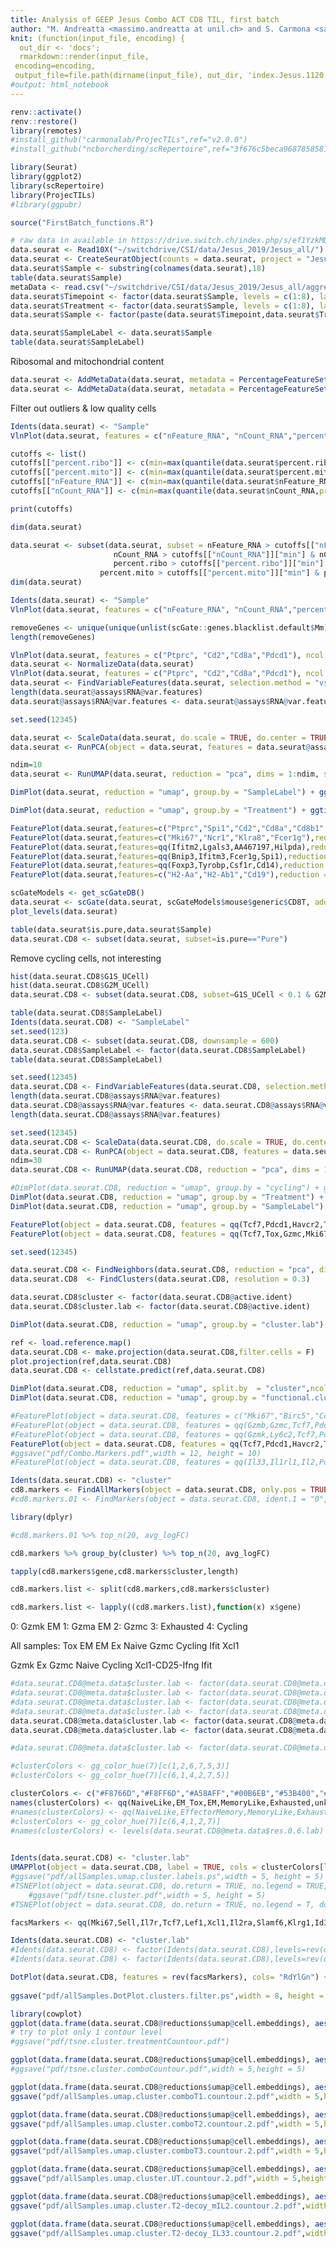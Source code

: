 ```yaml
---
title: Analysis of GEEP Jesus Combo ACT CD8 TIL, first batch
author: "M. Andreatta <massimo.andreatta at unil.ch> and S. Carmona <santiago.carmona at unil.ch>"
knit: (function(input_file, encoding) {
  out_dir <- 'docs';
  rmarkdown::render(input_file,
 encoding=encoding,
 output_file=file.path(dirname(input_file), out_dir, 'index.Jesus.1120.html'))})
#output: html_notebook
---
```


```r
renv::activate()
renv::restore()
library(remotes)
#install_github("carmonalab/ProjecTILs",ref="v2.0.0")
#install_github("ncborcherding/scRepertoire",ref="3f676c5beca96878585811ed557813dafd241e48") # version 1.3.2

```


```r
library(Seurat)
library(ggplot2)
library(scRepertoire)
library(ProjecTILs)
#library(ggpubr)
```


```r
source("FirstBatch_functions.R")
```




```r
# raw data in available in https://drive.switch.ch/index.php/s/ef1YzkMDkparotX
data.seurat <- Read10X("~/switchdrive/CSI/data/Jesus_2019/Jesus_all/")
data.seurat <- CreateSeuratObject(counts = data.seurat, project = "JesusAll", min.cells = 3, min.features = 50)
data.seurat$Sample <- substring(colnames(data.seurat),18)
table(data.seurat$Sample)
metaData <- read.csv("~/switchdrive/CSI/data/Jesus_2019/Jesus_all/aggregation_csv.csv",as.is = T)
data.seurat$Timepoint <- factor(data.seurat$Sample, levels = c(1:8), labels=metaData$grp)
data.seurat$Treatment <- factor(data.seurat$Sample, levels = c(1:8), labels=metaData$treatment)
data.seurat$Sample <- factor(paste(data.seurat$Timepoint,data.seurat$Treatment,sep="-"))

data.seurat$SampleLabel <- data.seurat$Sample
table(data.seurat$SampleLabel)
```

Ribosomal and mitochondrial content
```r
data.seurat <- AddMetaData(data.seurat, metadata = PercentageFeatureSet(data.seurat, pattern = "^Rp[ls]"), col.name = "percent.ribo")
data.seurat <- AddMetaData(data.seurat, metadata = PercentageFeatureSet(data.seurat, pattern = "^mt-"), col.name = "percent.mito")
```

Filter out outliers & low quality cells
```r
Idents(data.seurat) <- "Sample"
VlnPlot(data.seurat, features = c("nFeature_RNA", "nCount_RNA","percent.ribo","percent.mito"), ncol = 2, pt.size=0.01)

cutoffs <- list()
cutoffs[["percent.ribo"]] <- c(min=max(quantile(data.seurat$percent.ribo,probs=c(0.01)),5),max=min(quantile(data.seurat$percent.ribo,probs=c(0.99)),60))
cutoffs[["percent.mito"]] <- c(min=max(quantile(data.seurat$percent.mito,probs=c(0.01)),0),max=min(quantile(data.seurat$percent.mito,probs=c(0.99)),10))
cutoffs[["nFeature_RNA"]] <- c(min=max(quantile(data.seurat$nFeature_RNA,probs=c(0.01)),500),max=min(quantile(data.seurat$nFeature_RNA,probs=c(0.99)),6000))
cutoffs[["nCount_RNA"]] <- c(min=max(quantile(data.seurat$nCount_RNA,probs=c(0.01)),2000),max=min(quantile(data.seurat$nCount_RNA,probs=c(0.99)),40000))

print(cutoffs)

dim(data.seurat)

data.seurat <- subset(data.seurat, subset = nFeature_RNA > cutoffs[["nFeature_RNA"]]["min"] & nFeature_RNA < cutoffs[["nFeature_RNA"]]["max"] & 
                       nCount_RNA > cutoffs[["nCount_RNA"]]["min"] & nCount_RNA < cutoffs[["nCount_RNA"]]["max"] &
                       percent.ribo > cutoffs[["percent.ribo"]]["min"] &  percent.ribo < cutoffs[["percent.ribo"]]["max"] &
                    percent.mito > cutoffs[["percent.mito"]]["min"] & percent.mito < cutoffs[["percent.mito"]]["max"] )
dim(data.seurat)

Idents(data.seurat) <- "Sample"
VlnPlot(data.seurat, features = c("nFeature_RNA", "nCount_RNA","percent.ribo","percent.mito"), ncol = 2, pt.size=0.01)

```



```r
removeGenes <- unique(unique(unlist(scGate::genes.blacklist.default$Mm)))
length(removeGenes)
```


```r
VlnPlot(data.seurat, features = c("Ptprc", "Cd2","Cd8a","Pdcd1"), ncol = 2, pt.size=0.01)
data.seurat <- NormalizeData(data.seurat)
VlnPlot(data.seurat, features = c("Ptprc", "Cd2","Cd8a","Pdcd1"), ncol = 2, pt.size=0.01)
data.seurat <- FindVariableFeatures(data.seurat, selection.method = "vst", nfeatures = 2000, verbose = FALSE)
length(data.seurat@assays$RNA@var.features)
data.seurat@assays$RNA@var.features <- data.seurat@assays$RNA@var.features[!data.seurat@assays$RNA@var.features %in% removeGenes]
```


```r
set.seed(12345)

data.seurat <- ScaleData(data.seurat, do.scale = TRUE, do.center = TRUE) 
data.seurat <- RunPCA(object = data.seurat, features = data.seurat@assays$RNA@var.features, ndims.print = 1:5, nfeatures.print = 10)

```




```r
ndim=10
data.seurat <- RunUMAP(data.seurat, reduction = "pca", dims = 1:ndim, seed.use=123, n.neighbors = 30, min.dist = 0.3)
```

```r
DimPlot(data.seurat, reduction = "umap", group.by = "SampleLabel") + ggtitle("UMAP by study")
```

```r
DimPlot(data.seurat, reduction = "umap", group.by = "Treatment") + ggtitle("UMAP by study")
```



```r
FeaturePlot(data.seurat,features=c("Ptprc","Spi1","Cd2","Cd8a","Cd8b1","Cd4"),reduction = "umap",cols = c("lightgrey", "blue"))
FeaturePlot(data.seurat,features=c("Mki67","Ncr1","Klra8","Fcer1g"),reduction = "umap",cols = c("lightgrey", "blue"))
FeaturePlot(data.seurat,features=qq(Ifitm2,Lgals3,AA467197,Hilpda),reduction = "umap",cols = c("lightgrey", "blue"),sort.cell = T)
FeaturePlot(data.seurat,features=qq(Bnip3,Ifitm3,Fcer1g,Spi1),reduction = "umap",cols = c("lightgrey", "blue"),sort.cell = T)
FeaturePlot(data.seurat,features=qq(Foxp3,Tyrobp,Csf1r,Cd14),reduction = "umap",cols = c("lightgrey", "blue"),sort.cell = T)
FeaturePlot(data.seurat,features=c("H2-Aa","H2-Ab1","Cd19"),reduction = "umap",cols = c("lightgrey", "blue"),sort.cell = T)

```
```r
scGateModels <- get_scGateDB()
data.seurat <- scGate(data.seurat, scGateModels$mouse$generic$CD8T, additional.signatures = list("G1S"=scGate::genes.blacklist.default$Mm$cellCycle.G1S, "G2M"=scGate::genes.blacklist.default$Mm$cellCycle.G2M))
plot_levels(data.seurat)
```

```r
table(data.seurat$is.pure,data.seurat$Sample)
data.seurat.CD8 <- subset(data.seurat, subset=is.pure=="Pure")
```

Remove cycling cells, not interesting
```r
hist(data.seurat.CD8$G1S_UCell)
hist(data.seurat.CD8$G2M_UCell)
data.seurat.CD8 <- subset(data.seurat.CD8, subset=G1S_UCell < 0.1 & G2M_UCell < 0.1)
```

```r
table(data.seurat.CD8$SampleLabel)
Idents(data.seurat.CD8) <- "SampleLabel"
set.seed(123)
data.seurat.CD8 <- subset(data.seurat.CD8, downsample = 600)
data.seurat.CD8$SampleLabel <- factor(data.seurat.CD8$SampleLabel)
table(data.seurat.CD8$SampleLabel)
```


```r
set.seed(12345)
data.seurat.CD8 <- FindVariableFeatures(data.seurat.CD8, selection.method = "vst", nfeatures = 1000, verbose = FALSE)
length(data.seurat.CD8@assays$RNA@var.features)
data.seurat.CD8@assays$RNA@var.features <- data.seurat.CD8@assays$RNA@var.features[!data.seurat.CD8@assays$RNA@var.features %in% removeGenes]
length(data.seurat.CD8@assays$RNA@var.features)
```

```r
set.seed(12345)
data.seurat.CD8 <- ScaleData(data.seurat.CD8, do.scale = TRUE, do.center = TRUE) 
data.seurat.CD8 <- RunPCA(object = data.seurat.CD8, features = data.seurat.CD8@assays$RNA@var.features, ndims.print = 1:5, nfeatures.print = 10)
ndim=30
data.seurat.CD8 <- RunUMAP(data.seurat.CD8, reduction = "pca", dims = 1:ndim, seed.use=123)
```

```r
#DimPlot(data.seurat.CD8, reduction = "umap", group.by = "cycling") + ggtitle("UMAP by study")
DimPlot(data.seurat.CD8, reduction = "umap", group.by = "Treatment") + ggtitle("UMAP by study")
DimPlot(data.seurat.CD8, reduction = "umap", group.by = "SampleLabel") + ggtitle("UMAP by study")
```



```r
FeaturePlot(object = data.seurat.CD8, features = qq(Tcf7,Pdcd1,Havcr2,Tox,Gzmb,Gzmk,Gzmc,Gzma,Mki67),order = T)
FeaturePlot(object = data.seurat.CD8, features = qq(Tcf7,Tox,Gzmc,Mki67),order = T)
```


```r
set.seed(12345)

data.seurat.CD8 <- FindNeighbors(data.seurat.CD8, reduction = "pca", dims = 1:ndim)
data.seurat.CD8  <- FindClusters(data.seurat.CD8, resolution = 0.3)

data.seurat.CD8$cluster <- factor(data.seurat.CD8@active.ident)
data.seurat.CD8$cluster.lab <- factor(data.seurat.CD8@active.ident)

DimPlot(data.seurat.CD8, reduction = "umap", group.by = "cluster.lab") + ggtitle("UMAP by study")
```

```r
ref <- load.reference.map()
data.seurat.CD8 <- make.projection(data.seurat.CD8,filter.cells = F)
plot.projection(ref,data.seurat.CD8)
data.seurat.CD8 <- cellstate.predict(ref,data.seurat.CD8)
```


```r
DimPlot(data.seurat.CD8, reduction = "umap", split.by  = "cluster",ncol = 3) + ggtitle("UMAP by study")
DimPlot(data.seurat.CD8, reduction = "umap", group.by = "functional.cluster",ncol = 3) + ggtitle("UMAP by study")
```

```r
#FeaturePlot(object = data.seurat.CD8, features = c("Mki67","Birc5","Ccna2","Mt1"))
#FeaturePlot(object = data.seurat.CD8, features = qq(Gzmb,Gzmc,Tcf7,Pdcd1),sort.cell=T,slot = "data")
#FeaturePlot(object = data.seurat.CD8, features = qq(Gzmk,Ly6c2,Tcf7,Pdcd1),sort.cell=T,slot = "data")
FeaturePlot(object = data.seurat.CD8, features = qq(Tcf7,Pdcd1,Havcr2,Tox,Gzmb,Gzmk,Gzmc,Gzma,Mki67),sort.cell=T,slot = "data")
#ggsave("pdf/Combo.Markers.pdf",width = 12, height = 10)
#FeaturePlot(object = data.seurat.CD8, features = qq(Il33,Il1rl1,Il2,Pdcd1lg2,Cd274,Cd28),sort.cell=T,slot = "data")
```





```r
Idents(data.seurat.CD8) <- "cluster"
cd8.markers <- FindAllMarkers(object = data.seurat.CD8, only.pos = TRUE, min.pct = 0.1, min.diff.pct = 0.2, logfc.threshold = 0.25, test.use = "MAST")
#cd8.markers.01 <- FindMarkers(object = data.seurat.CD8, ident.1 = "0", ident.2 = "1", only.pos = F, min.pct = 0.1, min.diff.pct = 0.1, logfc.threshold = 0.25, test.use = "MAST")
```

```r
library(dplyr)

#cd8.markers.01 %>% top_n(20, avg_logFC)

cd8.markers %>% group_by(cluster) %>% top_n(20, avg_logFC)

tapply(cd8.markers$gene,cd8.markers$cluster,length)

cd8.markers.list <- split(cd8.markers,cd8.markers$cluster)

cd8.markers.list <- lapply((cd8.markers.list),function(x) x$gene)

```

0: Gzmk EM
1: Gzma EM
2: Gzmc
3: Exhausted
4: Cycling


All samples:
Tox EM
EM
Ex
Naive
Gzmc
Cycling
Ifit
Xcl1

Gzmk
Ex
Gzmc
Naive
Cycling
Xcl1-CD25-Ifng
Ifit


```r

#data.seurat.CD8@meta.data$cluster.lab <- factor(data.seurat.CD8@meta.data$cluster,labels = qq(EM_Tox,EM,Gzmc,Exhausted,Cycling,EM_Tox))
#data.seurat.CD8@meta.data$cluster.lab <- factor(data.seurat.CD8@meta.data$cluster,labels = qq(EM_Tox,EM,Exhausted,NaiveLike,Gzmc,Cycling,EM,MemoryLike))
#data.seurat.CD8@meta.data$cluster.lab <- factor(data.seurat.CD8@meta.data$cluster,labels = qq(EM,Exhausted,Gzmc,NaiveLike,Cycling,MemoryLike,EM))
#data.seurat.CD8@meta.data$cluster.lab <- factor(data.seurat.CD8@meta.data$cluster.lab, levels = qq(NaiveLike,EM,MemoryLike,Cycling,Exhausted,Gzmc))
data.seurat.CD8@meta.data$cluster.lab <- factor(data.seurat.CD8@meta.data$cluster,labels = qq(EM,Exhausted,Gzmc,NaiveLike,Cycling,Exhausted,EM))
data.seurat.CD8@meta.data$cluster.lab <- factor(data.seurat.CD8@meta.data$cluster.lab, levels = qq(NaiveLike,EM,Cycling,Exhausted,Gzmc))

#data.seurat.CD8@meta.data$cluster.lab <- factor(data.seurat.CD8@meta.data$cluster,labels = qq(EffectorMemory,Exhausted,NaiveLike,Gzmc,Cycling,MemoryLike))

#clusterColors <- gg_color_hue(7)[c(1,2,6,7,5,3)]
#clusterColors <- gg_color_hue(7)[c(6,1,4,2,7,5)]

clusterColors <- c("#F8766D","#F8FF6D","#A58AFF","#00B6EB","#53B400","#000000","#FF00FF","#C49A00")
names(clusterColors) <- qq(NaiveLike,EM_Tox,EM,MemoryLike,Exhausted,unknown,Cycling,Gzmc) 
#names(clusterColors) <- qq(NaiveLike,EffectorMemory,MemoryLike,Exhausted,unknown,Cycling,Gzmc) 
#clusterColors <- gg_color_hue(7)[c(6,4,1,2,7)]
#names(clusterColors) <- levels(data.seurat.CD8@meta.data$res.0.6.lab)
  

```



```r
Idents(data.seurat.CD8) <- "cluster.lab"
UMAPPlot(object = data.seurat.CD8, label = TRUE, cols = clusterColors[levels(data.seurat.CD8$cluster.lab)] ) + theme(aspect.ratio = 1) + NoLegend() + ggtitle("UMAP of cell clusters")
#ggsave("pdf/allSamples.umap.cluster.labels.ps",width = 5, height = 5)
#TSNEPlot(object = data.seurat.CD8, do.return = TRUE, no.legend = TRUE, do.label = TRUE, group.by = "res.0.6.lab", colors.use = clusterColors[levels(data.seurat.CD8@meta.data$cluster.lab)])
    #ggsave("pdf/tsne.cluster.pdf",width = 5, height = 5)
#TSNEPlot(object = data.seurat.CD8, do.return = TRUE, no.legend = T, do.label = F, group.by = "res.0.6.lab", colors.use = clusterColors)

```

```r
facsMarkers <- qq(Mki67,Sell,Il7r,Tcf7,Lef1,Xcl1,Il2ra,Slamf6,Klrg1,Id3,Id2,Tnfrsf9,Ly6c2,Gzmk,Gzma,Gzmb,Gzmc,Bcl2,Bcl2l11,Batf,Tox,Pdcd1,Lag3,Tigit,Havcr2,Entpd1)

Idents(data.seurat.CD8) <- "cluster.lab"
#Idents(data.seurat.CD8) <- factor(Idents(data.seurat.CD8),levels=rev(qq(NaiveLike,EffectorMemory,Cycling,Exhausted,MemoryLike,Gzmc)))
#Idents(data.seurat.CD8) <- factor(Idents(data.seurat.CD8),levels=rev(qq(EM,EM_Tox,Cycling,Exhausted,Gzmc)))

DotPlot(data.seurat.CD8, features = rev(facsMarkers), cols= "RdYlGn") + theme(axis.text.x = element_text(angle = 90, hjust = 1, vjust = 0.5))
 
ggsave("pdf/allSamples.DotPlot.clusters.filter.ps",width = 8, height = 3)

```



```r
library(cowplot)
ggplot(data.frame(data.seurat.CD8@reductions$umap@cell.embeddings), aes(x=UMAP_1,y=UMAP_2)) + geom_point(aes(color=data.seurat.CD8@meta.data$cluster.lab),alpha=0.7, size=2) + geom_density_2d(data=data.frame(data.seurat.CD8@reductions$umap@cell.embeddings[data.seurat.CD8@meta.data$Treatment=="combo",]), mapping=aes(x=UMAP_1,y=UMAP_2),color="black",n=100,h=2) + geom_density_2d(data=data.frame(data.seurat.CD8@reductions$umap@cell.embeddings[data.seurat.CD8@meta.data$Treatment %in% c("mIL2+decoy","UT"),]), mapping=aes(x=UMAP_1,y=UMAP_2),color="gray80",n=100,h=2) + geom_density_2d(data=data.frame(data.seurat.CD8@reductions$umap@cell.embeddings[data.seurat.CD8@meta.data$Treatment=="IL33+decoy",]),mapping=aes(x=UMAP_1,y=UMAP_2),color="red",n=100,h=2) + guides(color=guide_legend(title="CD8 state")) + scale_colour_manual(values=clusterColors) + theme_cowplot()
# try to plot only 1 contour level
#ggsave("pdf/tsne.cluster.treatmentCountour.pdf")

```


```r
ggplot(data.frame(data.seurat.CD8@reductions$umap@cell.embeddings), aes(x=UMAP_1,y=UMAP_2)) + geom_point(aes(color=data.seurat.CD8@meta.data$cluster.lab),alpha=0.7, size=2) + geom_density_2d(data=data.frame(data.seurat.CD8@reductions$umap@cell.embeddings[data.seurat.CD8@meta.data$Treatment=="combo",]), mapping=aes(x=UMAP_1,y=UMAP_2),color="black", n=100, h=2) + guides(color=guide_legend(title="CD8 state")) + ggtitle("Combo")  + scale_colour_manual(values=clusterColors) + theme_cowplot() + NoLegend() + theme(aspect.ratio = 1, legend.position="right")
#ggsave("pdf/tsne.cluster.comboCountour.pdf",width = 5,height = 5)

```


```r
ggplot(data.frame(data.seurat.CD8@reductions$umap@cell.embeddings), aes(x=UMAP_1,y=UMAP_2)) + geom_point(aes(color=data.seurat.CD8@meta.data$cluster.lab),alpha=0.4, size=2) + geom_density_2d(data=data.frame(data.seurat.CD8@reductions$umap@cell.embeddings[data.seurat.CD8@meta.data$SampleLabel=="T1-combo",]), mapping=aes(x=UMAP_1,y=UMAP_2),color="black", n=100, h=2, size=1) + guides(color=guide_legend(title="CD8 state")) + ggtitle("Combo T1") + scale_colour_manual(values=clusterColors) + theme_cowplot() + NoLegend() + theme(aspect.ratio = 1, legend.position="right") 
ggsave("pdf/allSamples.umap.cluster.comboT1.countour.2.pdf",width = 5,height = 5)

```

```r
ggplot(data.frame(data.seurat.CD8@reductions$umap@cell.embeddings), aes(x=UMAP_1,y=UMAP_2)) + geom_point(aes(color=data.seurat.CD8@meta.data$cluster.lab),alpha=0.4, size=2) + geom_density_2d(data=data.frame(data.seurat.CD8@reductions$umap@cell.embeddings[data.seurat.CD8@meta.data$SampleLabel=="T2-combo",]), mapping=aes(x=UMAP_1,y=UMAP_2),color="black",n=100,h=2, size=1) + guides(color=guide_legend(title="CD8 state")) + ggtitle("Combo T2") + scale_colour_manual(values=clusterColors) + theme_cowplot() + NoLegend() + theme(aspect.ratio = 1, legend.position="right") 
ggsave("pdf/allSamples.umap.cluster.comboT2.countour.2.pdf",width = 5,height = 5)

```

```r
ggplot(data.frame(data.seurat.CD8@reductions$umap@cell.embeddings), aes(x=UMAP_1,y=UMAP_2)) + geom_point(aes(color=data.seurat.CD8@meta.data$cluster.lab),alpha=0.4, size=2) + geom_density_2d(data=data.frame(data.seurat.CD8@reductions$umap@cell.embeddings[data.seurat.CD8@meta.data$SampleLabel=="T3-combo",]), mapping=aes(x=UMAP_1,y=UMAP_2),color="black",n=100,h=2, size=1) + guides(color=guide_legend(title="CD8 state")) + ggtitle("Combo T3")  + scale_colour_manual(values=clusterColors) + theme_cowplot() + NoLegend() + theme(aspect.ratio = 1, legend.position="right")
ggsave("pdf/allSamples.umap.cluster.comboT3.countour.2.pdf",width = 5,height = 5)

```


```r
ggplot(data.frame(data.seurat.CD8@reductions$umap@cell.embeddings), aes(x=UMAP_1,y=UMAP_2)) + geom_point(aes(color=data.seurat.CD8@meta.data$cluster.lab),alpha=0.4, size=2) + geom_density_2d(data=data.frame(data.seurat.CD8@reductions$umap@cell.embeddings[data.seurat.CD8@meta.data$SampleLabel %in% c("T1-UT","T2-UT"),]), mapping=aes(x=UMAP_1,y=UMAP_2),color="black",n=100,h=2, size=1) + guides(color=guide_legend(title="CD8 state")) + ggtitle("UT")  + scale_colour_manual(values=clusterColors) + theme_cowplot() + NoLegend() + theme(aspect.ratio = 1, legend.position="right")
ggsave("pdf/allSamples.umap.cluster.UT.countour.2.pdf",width = 5,height = 5)

```



```r
ggplot(data.frame(data.seurat.CD8@reductions$umap@cell.embeddings), aes(x=UMAP_1,y=UMAP_2)) + geom_point(aes(color=data.seurat.CD8@meta.data$cluster.lab),alpha=0.4, size=2) + geom_density_2d(data=data.frame(data.seurat.CD8@reductions$umap@cell.embeddings[data.seurat.CD8@meta.data$SampleLabel=="T2-decoy_mIL2",]), mapping=aes(x=UMAP_1,y=UMAP_2),color="black",n=100,h=2, size=1) + guides(color=guide_legend(title="CD8 state")) + ggtitle("T2-decoy_mIL2")  + scale_colour_manual(values=clusterColors) + theme_cowplot() + NoLegend() + theme(aspect.ratio = 1, legend.position="right")
ggsave("pdf/allSamples.umap.cluster.T2-decoy_mIL2.countour.2.pdf",width = 5,height = 5)

```


```r
ggplot(data.frame(data.seurat.CD8@reductions$umap@cell.embeddings), aes(x=UMAP_1,y=UMAP_2)) + geom_point(aes(color=data.seurat.CD8@meta.data$cluster.lab),alpha=0.4, size=2) + geom_density_2d(data=data.frame(data.seurat.CD8@reductions$umap@cell.embeddings[data.seurat.CD8@meta.data$SampleLabel=="T2-decoy_IL33",]), mapping=aes(x=UMAP_1,y=UMAP_2),color="black",n=100,h=2, size=1) + guides(color=guide_legend(title="CD8 state")) + ggtitle("T2-decoy_IL33")  + scale_colour_manual(values=clusterColors) + theme_cowplot() + NoLegend() + theme(aspect.ratio = 1, legend.position="right")
ggsave("pdf/allSamples.umap.cluster.T2-decoy_IL33.countour.2.pdf",width = 5,height = 5)

```